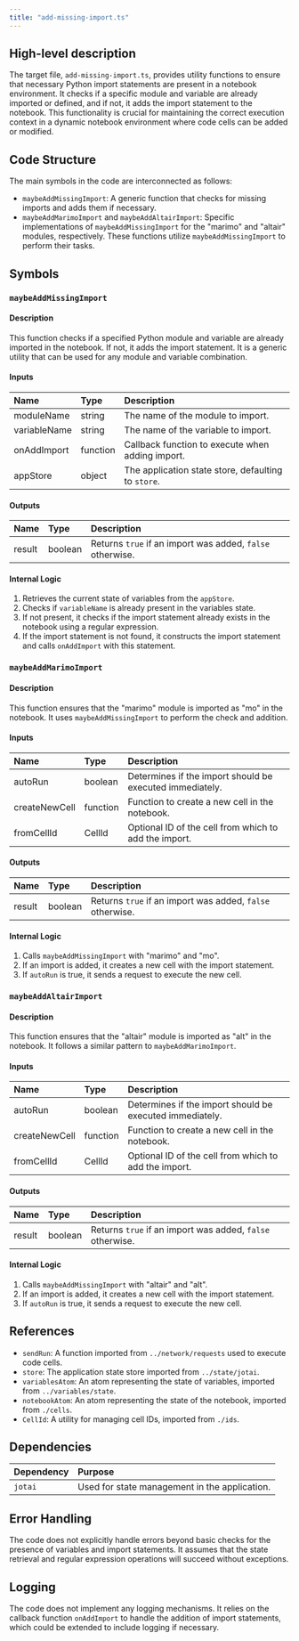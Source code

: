 ```yaml
---
title: "add-missing-import.ts"
---
```


## High-level description

The target file, `add-missing-import.ts`, provides utility functions to ensure that necessary Python import statements are present in a notebook environment. It checks if a specific module and variable are already imported or defined, and if not, it adds the import statement to the notebook. This functionality is crucial for maintaining the correct execution context in a dynamic notebook environment where code cells can be added or modified.

## Code Structure

The main symbols in the code are interconnected as follows:
- `maybeAddMissingImport`: A generic function that checks for missing imports and adds them if necessary.
- `maybeAddMarimoImport` and `maybeAddAltairImport`: Specific implementations of `maybeAddMissingImport` for the "marimo" and "altair" modules, respectively. These functions utilize `maybeAddMissingImport` to perform their tasks.

## Symbols

### `maybeAddMissingImport`
#### Description
This function checks if a specified Python module and variable are already imported in the notebook. If not, it adds the import statement. It is a generic utility that can be used for any module and variable combination.

#### Inputs
| Name          | Type     | Description                                      |
|:--------------|:---------|:-------------------------------------------------|
| moduleName    | string   | The name of the module to import.                |
| variableName  | string   | The name of the variable to import.              |
| onAddImport   | function | Callback function to execute when adding import. |
| appStore      | object   | The application state store, defaulting to `store`. |

#### Outputs
| Name    | Type    | Description                                      |
|:--------|:--------|:-------------------------------------------------|
| result  | boolean | Returns `true` if an import was added, `false` otherwise. |

#### Internal Logic
1. Retrieves the current state of variables from the `appStore`.
2. Checks if `variableName` is already present in the variables state.
3. If not present, it checks if the import statement already exists in the notebook using a regular expression.
4. If the import statement is not found, it constructs the import statement and calls `onAddImport` with this statement.

### `maybeAddMarimoImport`
#### Description
This function ensures that the "marimo" module is imported as "mo" in the notebook. It uses `maybeAddMissingImport` to perform the check and addition.

#### Inputs
| Name          | Type     | Description                                      |
|:--------------|:---------|:-------------------------------------------------|
| autoRun       | boolean  | Determines if the import should be executed immediately. |
| createNewCell | function | Function to create a new cell in the notebook.   |
| fromCellId    | CellId   | Optional ID of the cell from which to add the import. |

#### Outputs
| Name    | Type    | Description                                      |
|:--------|:--------|:-------------------------------------------------|
| result  | boolean | Returns `true` if an import was added, `false` otherwise. |

#### Internal Logic
1. Calls `maybeAddMissingImport` with "marimo" and "mo".
2. If an import is added, it creates a new cell with the import statement.
3. If `autoRun` is true, it sends a request to execute the new cell.

### `maybeAddAltairImport`
#### Description
This function ensures that the "altair" module is imported as "alt" in the notebook. It follows a similar pattern to `maybeAddMarimoImport`.

#### Inputs
| Name          | Type     | Description                                      |
|:--------------|:---------|:-------------------------------------------------|
| autoRun       | boolean  | Determines if the import should be executed immediately. |
| createNewCell | function | Function to create a new cell in the notebook.   |
| fromCellId    | CellId   | Optional ID of the cell from which to add the import. |

#### Outputs
| Name    | Type    | Description                                      |
|:--------|:--------|:-------------------------------------------------|
| result  | boolean | Returns `true` if an import was added, `false` otherwise. |

#### Internal Logic
1. Calls `maybeAddMissingImport` with "altair" and "alt".
2. If an import is added, it creates a new cell with the import statement.
3. If `autoRun` is true, it sends a request to execute the new cell.

## References

- `sendRun`: A function imported from `../network/requests` used to execute code cells.
- `store`: The application state store imported from `../state/jotai`.
- `variablesAtom`: An atom representing the state of variables, imported from `../variables/state`.
- `notebookAtom`: An atom representing the state of the notebook, imported from `./cells`.
- `CellId`: A utility for managing cell IDs, imported from `./ids`.

## Dependencies

| Dependency | Purpose |
|:-----------|:--------|
| `jotai`    | Used for state management in the application. |

## Error Handling

The code does not explicitly handle errors beyond basic checks for the presence of variables and import statements. It assumes that the state retrieval and regular expression operations will succeed without exceptions.

## Logging

The code does not implement any logging mechanisms. It relies on the callback function `onAddImport` to handle the addition of import statements, which could be extended to include logging if necessary.